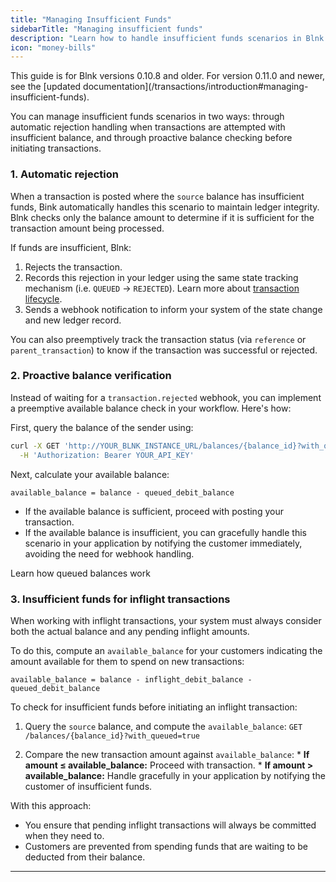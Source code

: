 ```yaml
---
title: "Managing Insufficient Funds"
sidebarTitle: "Managing insufficient funds"
description: "Learn how to handle insufficient funds scenarios in Blnk versions 0.10.8 and older"
icon: "money-bills"
---
```



<Warning>
This guide is for Blnk versions 0.10.8 and older. For version 0.11.0 and newer, see the [updated documentation](/transactions/introduction#managing-insufficient-funds).
</Warning>

You can manage insufficient funds scenarios in two ways: through automatic rejection handling when transactions are attempted with insufficient balance, and through proactive balance checking before initiating transactions.

### 1. Automatic rejection

When a transaction is posted where the `source` balance has insufficient funds, Bink automatically handles this scenario to maintain ledger integrity. Blnk checks only the balance amount to determine if it is sufficient for the transaction amount being processed.

If funds are insufficient, Blnk:

1. Rejects the transaction.
2. Records this rejection in your ledger using the same state tracking mechanism (i.e. `QUEUED` → `REJECTED`). Learn more about [transaction lifecycle](/transactions/transaction-lifecycle).
3. Sends a webhook notification to inform your system of the state change and new ledger record.

<Tip>You can also preemptively track the transaction status (via `reference` or `parent_transaction`) to know if the transaction was successful or rejected.</Tip>

### 2. Proactive balance verification

Instead of waiting for a `transaction.rejected` webhook, you can implement a preemptive available balance check in your workflow. Here's how:

First, query the balance of the sender using:

```bash cURL
curl -X GET 'http://YOUR_BLNK_INSTANCE_URL/balances/{balance_id}?with_queued=true' \
  -H 'Authorization: Bearer YOUR_API_KEY'
```

Next, calculate your available balance: 
```
available_balance = balance - queued_debit_balance
```

* If the available balance is sufficient, proceed with posting your transaction.
* If the available balance is insufficient, you can gracefully handle this scenario in your application by notifying the customer immediately, avoiding the need for webhook handling.

<Card title="Queued balances" iconType="duotone" icon="list-timeline" href="/balances/introduction#queued-balances">
  Learn how queued balances work
</Card>

### 3. Insufficient funds for inflight transactions

When working with inflight transactions, your system must always consider both the actual balance and any pending inflight amounts.

To do this, compute an `available_balance` for your customers indicating the amount available for them to spend on new transactions:

```
available_balance = balance - inflight_debit_balance - queued_debit_balance
```

To check for insufficient funds before initiating an inflight transaction:

1. Query the `source` balance, and compute the `available_balance`:
        ```
        GET /balances/{balance_id}?with_queued=true
        ```

2. Compare the new transaction amount against `available_balance`:
        * **If amount ≤ available_balance:** Proceed with transaction.
        * **If amount > available_balance:** Handle gracefully in your application by notifying the customer of insufficient funds.

With this approach:

* You ensure that pending inflight transactions will always be committed when they need to.
* Customers are prevented from spending funds that are waiting to be deducted from their balance.

---

<NeedHelp />

